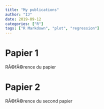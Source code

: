 ```yaml
---
title: "My publications"
author: "IJ"
date: 2019-09-12
categories: ["R"]
tags: ["R Markdown", "plot", "regression"]
---
```



# Papier 1
RÃ©fÃ©rence du papier

# Papier 2
RÃ©fÃ©rence du second papier